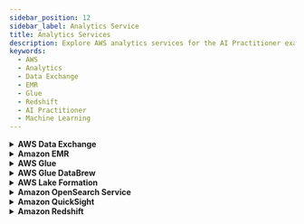 ```yaml
---
sidebar_position: 12
sidebar_label: Analytics Service
title: Analytics Services
description: Explore AWS analytics services for the AI Practitioner exam, including Data Exchange, EMR, Glue, and Redshift for big data and machine learning.
keywords:
  - AWS
  - Analytics
  - Data Exchange
  - EMR
  - Glue
  - Redshift
  - AI Practitioner
  - Machine Learning
---
```


<details>
  <summary> <strong>AWS Data Exchange</strong> </summary>

  **What it is:**  
  AWS Data Exchange makes it easy to **find, subscribe to, and use third-party datasets** in the cloud, such as demographics, weather, or financial data.

  **Why it matters:**  
  - Enables **external data integration** for AI/ML models  
  - Automates data subscription, delivery, and updates  
  - Helps enhance model accuracy with premium datasets

  **Typical Use Cases:**  
  - Enriching ML models with weather or location data  
  - Using healthcare or financial datasets from third parties  
  - Automating ingestion of licensed datasets into S3 or Redshift

  [Learn more](https://aws.amazon.com/data-exchange/)
</details>

<details>
  <summary> <strong>Amazon EMR</strong> </summary>

  **What it is:**  
  Amazon EMR is a managed cluster platform that **runs big data frameworks** like Apache Spark, Hive, and Hadoop for data processing and transformation at scale.

  **Why it matters:**  
  - Supports **large-scale data preprocessing** for ML  
  - Easily processes petabytes of structured or unstructured data  
  - Integrates with S3, HDFS, Redshift, and more

  **Typical Use Cases:**  
  - Preprocessing datasets for ML models  
  - Running Spark ML jobs at scale  
  - Performing distributed feature engineering

  [Learn more](https://aws.amazon.com/emr/)
</details>

<details>
  <summary> <strong>AWS Glue</strong> </summary>

  **What it is:**  
  AWS Glue is a **serverless data integration service** that discovers, prepares, and combines data for analytics and ML, using ETL pipelines.

  **Why it matters:**  
  - Automates **data cataloging, cleaning, and transformation**  
  - Integrates directly with S3, Redshift, and RDS  
  - Supports Python- and Spark-based ETL jobs

  **Typical Use Cases:**  
  - Cleaning and joining ML training data  
  - Building ETL pipelines for AI dashboards  
  - Creating feature pipelines for SageMaker models

  [Learn more](https://aws.amazon.com/glue/)
</details>

<details>
  <summary> <strong>AWS Glue DataBrew</strong> </summary>

  **What it is:**  
  Glue DataBrew is a **visual data preparation tool** for users who want to clean and normalize data without writing code.

  **Why it matters:**  
  - Enables **non-developers to explore and prepare datasets**  
  - Provides 250+ built-in transformations (e.g., deduplication, joins)  
  - Accelerates data prep for ML pipelines and dashboards

  **Typical Use Cases:**  
  - Exploring AI/ML datasets visually  
  - Removing outliers, fixing nulls before model training  
  - Generating reusable transformations with no code

  [Learn more](https://aws.amazon.com/glue/features/databrew/)
</details>

<details>
  <summary> <strong>AWS Lake Formation</strong> </summary>

  **What it is:**  
  Lake Formation helps you **build, secure, and manage data lakes** on AWS. It simplifies ingesting, cataloging, and securing data from various sources into S3.

  **Why it matters:**  
  - Makes it easier to create a **centralized data lake for AI**  
  - Provides **fine-grained data access control**  
  - Integrates with Glue, Athena, Redshift, and SageMaker

  **Typical Use Cases:**  
  - Creating data lakes for AI training and analysis  
  - Managing data access permissions for teams  
  - Curating and tagging ML training datasets

  [Learn more](https://aws.amazon.com/lake-formation/)
</details>

<details>
  <summary> <strong>Amazon OpenSearch Service</strong> </summary>

  **What it is:**  
  OpenSearch Service is a managed search and analytics engine that supports **full-text search, log analytics, and vector search** for AI use cases.

  **Why it matters:**  
  - Supports **semantic search and RAG (Retrieval-Augmented Generation)**  
  - Integrates with Bedrock Knowledge Bases  
  - Includes k-NN vector indexing for similarity search

  **Typical Use Cases:**  
  - Powering AI chatbots with semantic search  
  - Storing and retrieving embeddings for vector search  
  - Building analytics dashboards from log data

  [Learn more](https://aws.amazon.com/opensearch-service/)
</details>

<details>
  <summary> <strong>Amazon QuickSight</strong> </summary>

  **What it is:**  
  QuickSight is AWS’s **business intelligence and data visualization** tool that helps create dashboards, reports, and charts from various data sources.

  **Why it matters:**  
  - Allows **real-time visualization of AI/ML results**  
  - Supports embedded dashboards in apps  
  - Uses ML-powered insights (e.g., anomaly detection, forecasting)

  **Typical Use Cases:**  
  - Visualizing model predictions or performance metrics  
  - Creating dashboards for business stakeholders  
  - Monitoring usage and accuracy trends for ML solutions

  [Learn more](https://aws.amazon.com/quicksight/)
</details>

<details>
  <summary> <strong>Amazon Redshift</strong> </summary>

  **What it is:**  
  Amazon Redshift is a **fully managed cloud data warehouse** that lets you analyze structured and semi-structured data at scale using SQL.

  **Why it matters:**  
  - Integrates with SageMaker for **in-database ML**  
  - Supports Redshift ML to run models directly in the warehouse  
  - Handles **petabyte-scale analytics**

  **Typical Use Cases:**  
  - Running AI inference directly in SQL queries  
  - Building AI-powered dashboards from transactional data  
  - Training ML models on aggregated data

  [Learn more](https://aws.amazon.com/redshift/)
</details>